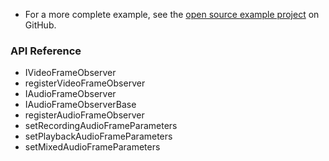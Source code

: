 <PlatformWrapper platform="windows">

- For a more complete example, see the [open source  <Vpd k="PRODUCT"/> example project](https://github.com/AgoraIO/API-Examples/tree/master/windows) on GitHub.

### API Reference

- <Link to="{{Global.API_REF_CPP_ROOT}}/class_ivideoframeobserver.html#class_ivideoframeobserver">IVideoFrameObserver</Link>

- <Link to="{{Global.API_REF_CPP_ROOT}}/class_imediaengine.html#api_imediaengine_registervideoframeobserver">registerVideoFrameObserver</Link>

- <Link to="{{Global.API_REF_CPP_ROOT}}/class_iaudioframeobserver.html#class_iaudioframeobserver">IAudioFrameObserver</Link>

- <Link to="{{Global.API_REF_CPP_ROOT}}/class_iaudioframeobserverbase.html#class_iaudioframeobserverbase">IAudioFrameObserverBase</Link>

- <Link to="{{Global.API_REF_CPP_ROOT}}/class_imediaengine.html#api_imediaengine_registeraudioframeobserver">registerAudioFrameObserver</Link>

- <Link to="{{Global.API_REF_CPP_ROOT}}/class_irtcengine.html#api_irtcengine_setrecordingaudioframeparameters">setRecordingAudioFrameParameters</Link>

- <Link to="{{Global.API_REF_CPP_ROOT}}/class_irtcengine.html#api_irtcengine_setplaybackaudioframeparameters">setPlaybackAudioFrameParameters</Link>

- <Link to="{{Global.API_REF_CPP_ROOT}}/class_irtcengine.html#api_irtcengine_setmixedaudioframeparameters">setMixedAudioFrameParameters</Link>




</PlatformWrapper>

